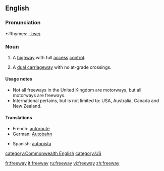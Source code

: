 ==English==

===Pronunciation===
*:Rhymes: [[Rhymes:English:-iːweɪ|-iːweɪ]]

===Noun===
{{en-noun}}

# {{italbrac|International}} A [[highway]] with full [[access]] [[control]].
# {{UK}} A [[dual carriageway]] with no at-grade crossings.

====Usage notes====
*Not all freeways in the United Kingdom are motorways, but all motorways are freeways.
*International pertains, but is not limited to: USA, Australia, Canada and New Zealand.

====Translations====
{{top}}
*French: [[autoroute]]
*German: [[Autobahn]]
{{mid}}
*Spanish: [[autopista]]
{{bottom}}

[[category:Commonwealth English]]
[[category:US]]

[[fr:freeway]]
[[it:freeway]]
[[ru:freeway]]
[[vi:freeway]]
[[zh:freeway]]